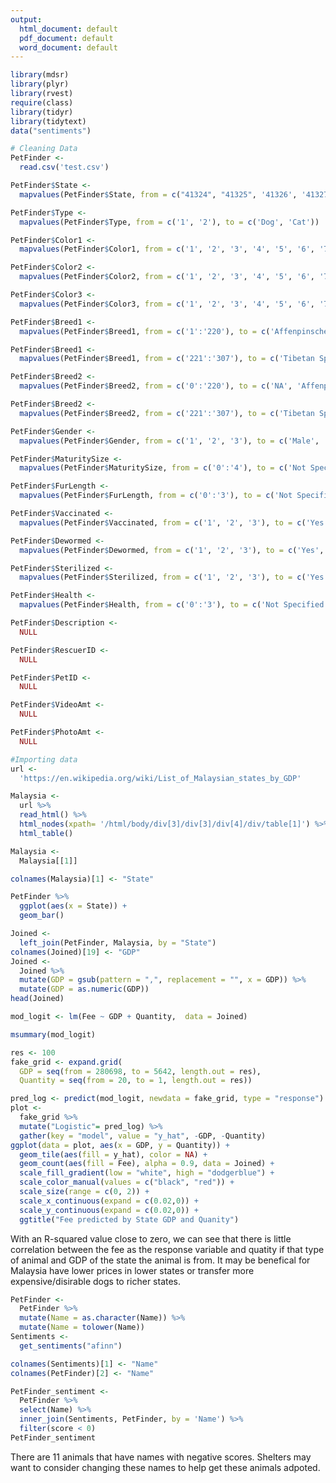 ```yaml
---
output:
  html_document: default
  pdf_document: default
  word_document: default
---
```


```r
library(mdsr)
library(plyr)
library(rvest)
require(class)
library(tidyr)
library(tidytext)
data("sentiments")
```

```r
# Cleaning Data
PetFinder <-
  read.csv('test.csv')

PetFinder$State <-
  mapvalues(PetFinder$State, from = c("41324", "41325", '41326', '41327', '41336', '41367', '41401', '41415', '41332', '41335', '41330', '41380', '41345', '41342', '41361'), to = c("Melaka", "Kedah", 'Selangor', 'Pulau Pinang', 'Johor', 'Kelantan', 'Kuala Lumpur', 'Labuan', 'Negeri Sembilan', 'Pahang', 'Perak', 'Perlis', 'Sabah', 'Sarawak', 'Terengganu'))

PetFinder$Type <-
  mapvalues(PetFinder$Type, from = c('1', '2'), to = c('Dog', 'Cat'))

PetFinder$Color1 <-
  mapvalues(PetFinder$Color1, from = c('1', '2', '3', '4', '5', '6', '7'), to = c('Black', 'Brown', 'Golden', 'Yellow', 'Cream', 'Gray', 'White'))

PetFinder$Color2 <-
  mapvalues(PetFinder$Color2, from = c('1', '2', '3', '4', '5', '6', '7', '0'), to = c('Black', 'Brown', 'Golden', 'Yellow', 'Cream', 'Gray', 'White', 'NA'))

PetFinder$Color3 <-
  mapvalues(PetFinder$Color3, from = c('1', '2', '3', '4', '5', '6', '7', '0'), to = c('Black', 'Brown', 'Golden', 'Yellow', 'Cream', 'Gray', 'White', 'NA'))

PetFinder$Breed1 <-
  mapvalues(PetFinder$Breed1, from = c('1':'220'), to = c('Affenpinscher', 'Afghan Hound', 'Airedale Terrier', 'Akbash', 'Akita', 'Alaskan Malamute', 'American Bulldog', 'American Eskimo Dog', 'American Hairless Terrier', 'American Staffordshire Terrier', 'American Water Spaniel', 'Anatolian Shephard', 'Appenzell Mountain Dog', 'Australian Cattle Dog', 'Australian Kelpie', 'Australian Shephard', 'Australian Terrier', 'Basenji', 'Bassett Hound', 'Beagle','Bearded Collie', 'Beauceron', 'Bedlington Terrier', 'Belgian Shephard Dog Sheepdog', 'Belgian Shephard Laekenois', 'Belgian Shephard Malinois', 'Belgian Shephard Tervuren', 'Bermese Mountain Dog', 'Bichon Frise', 'Black and Tan Coonhound', 'Black Labrador Retriever', 'Black Mouth Cur', 'Black Russian Terrier', 'Bloodhound', 'Blue Lacy', 'Bluetick Coonhound', 'Boerboel', 'Bolognese', 'Border Collie', 'Border Terrier', 'Borzoi', 'Boston Terrier', 'Bouvier des Flanders', 'Boxer', 'Boykin Spaniel', 'Briard', 'Brittany Spaniel', 'Brussels Griffin', 'Bull Terrier', 'Bullmastiff', 'Cairn Terrier', 'Canaan Dog', 'Cane Corso Mastiff', 'Carolina Dog', 'Catahoula Leopard Dog', 'Cattle Dog', 'Caucasian Sheepdog', 'Cavalier King Charles Spaniel', 'Chesapeake Bay Retriever', 'Chihuahua', 'Chinese Crested Dog', 'Chinese Foo Dog', 'Chinook', 'Chocolate Labrador Retriever', 'Chow Chow', 'Cirneco dell Etna', 'Clumber Spaniel', 'Cockapoo', 'Cocker Spaniel', 'Collie', 'Coonhound', 'Corgi', 'Coton de Tulear', 'Curly-Coated Retriever', 'Daschund', 'Dalmatian', 'Dandi Dinmont Terrier', 'Doberman Pinscher', 'Dogo Argentino', 'Dogue de Bourdeaux', 'Dutch Shephard', 'English Bulldog', 'English Cocker Spaniel', 'English Coonhound', 'English Pointer', 'English Setter', 'English Shephard', 'English Springer Spaniel', 'English Toy Spaniel', 'Entlebucher', 'Eskimo Dog', 'Feist', 'Field Spaniel', 'Fila Brasileiro', 'Finnish Lapphund', 'Finnish Spitz', 'Flat-Coated Retriever', 'Fox Terrier', 'Foxhound', 'French Bulldog', 'Galgo Spanish Greyhound', 'German Pinscher', 'German Shephard Dog', 'German Shorthaired Pointer', 'German Spitz', 'German Wirehaired Pointer', 'Giant Schnauzer', 'Glen of Imaal Terrier', 'Golden Retriever', 'Gordon Setter', 'Great Dane', 'Great Pyrenees', 'Greater Swiss Mountain Dog', 'Greyhound', 'Harrier', 'Havanese', 'Hound', 'Hovawart', 'Husky', 'Ibizan Hound', 'Illyrian Sheepdog', 'Irish Setter', 'Irish Terrier', 'Irish Water Spaniel', 'Irish Wolfhound', 'Italian Greyhound', 'Italian Spinone', 'Jack Russell Terrier', 'Parson Russell Terrier', 'Japanese Chin', 'Jindo', 'Kai Dog', 'Karelian Bear Dog', 'Keeshond', 'Kerry Blue Terrier', 'Kishu', 'Klee Kai', 'Komondor', 'Kuvasz', 'Kyi Leo' , 'Labrador Retriever', 'Lakeland Terrier', 'Lancashire Heeler', 'Leonberger', 'Lhasa Apso', 'Lowchen', 'Maltese', 'Manchester Terrier', 'Maremma Sheepdog', 'Mastiff', 'McNab', 'Miniature Pinscher', 'Mountain Cur', 'Mountain Dog', 'Munsterlander', 'Neapolitan Mastiff', 'New Guinea Singing Dog', 'Newfoundland Dog', 'Norfolk Terrier', 'Norwegian Buhund', 'Norwegian Elkhound', 'Norwegian Lundehund', 'Norwich Terrier', 'Nova Scotia Duck-Tolling Retriever', 'Old English Sheepdog', 'Otterhound', 'Papillon', 'Patterdale Terrier', 'Pekingese', 'Peruvian Inca Orchid', 'Petit Bassett Griffon Vendeen', 'Pharaoh Hound', 'Pit Bull Terrier', 'Plott Hound', 'Podengo Portueso', 'Pointer', 'Polish Lowland Sheepdog', 'Pomeranian', 'Poodle', 'Portuguese Water Dog', 'Presa Canario', 'Pug' ,'Puli', 'Pumi', 'Rat Terrier', 'Redbone Coonhound', 'Retriever', 'Rhodesian Ridgeback' ,'Rottweiler', 'Saint Bernard', 'Saluki', 'Samoyed', 'Sarplaninac', 'Schipperke', 'Schnauzer', 'Scottish Deerhound', 'Scottish Terrier Scottie', 'Sealyham Terrier', 'Setter', 'Shar Pei', 'Sheep Dog', 'Shephard', 'Shetland Sheepdog Sheltie', 'Shiba Inu', 'Shih Tzu', 'Siberian Husky', 'Silky Terrier', 'Skye Terrier', 'Sloughi', 'Smooth Fox Terrier', 'South Russian Ovtcharka', 'Spaniel', 'Spitz', 'Staffordshire Bull Terrier','Standard Poodle', 'Sussex Spaniel', 'Swedish Valhund', 'Terrier', 'Thai Ridgeback', 'Tibetan Mastiff'))

PetFinder$Breed1 <-
  mapvalues(PetFinder$Breed1, from = c('221':'307'), to = c('Tibetan Spaniel', 'Tibetian Terrier', 'Tosa Inu', 'Toy Fox Terrier', 'Treeing Walker Coonhound', 'Vizsla', 'Weimaraner', 'Welsh Corgi', 'Welsh Springer Spaniel', 'Welsh Terrier', 'West Highland White Terrier Westie', 'Wheaten Terrier', 'Whippet', 'White German Shephard', 'Wire Fox Terrier', 'Wire-Haired Pointing Griffon', 'Wirehaired Terrier', 'Xoloitzcuintle', 'Yellow Labrador Retriever', 'Yorkshire Terrier Yorkie', 'Abyssinian', 'American Curl', 'American Shorthair', 'American Wirehair', 'Applehead Siamese', 'Balinese', 'Bengal', 'Birman', 'Bobtail', 'Bombay', 'British Shorthair', 'Burmese', 'Burmilla', 'Calico', 'Canadian Hairless', 'Chartreaux', 'Chausie', 'Chinchilla', 'Cornish Rex', 'Cymric', 'Devon Rex', 'Dilute Calico', 'Dilute Tortoiseshell', 'Domestic Long Hair', 'Domestic Medium Hair', 'Domestic Short Hair','Egyptian Mau', 'Exotic Shorthair', 'Extra-Toes Cat', 'Havana', 'Himalayan', 'Japanese Bobtail', 'Javenese', 'Korat', 'LaPerm', 'Maine Coon', 'Manx', 'Munchkin', 'Nebelung', 'Norwegian Forest Cat', 'Ocicat', 'Oriental Long Hair', 'Oriental Short Hair', 'Oriental Tabby', 'Persian', 'Pixie-Bob', 'Ragamuffin', 'Ragdoll', 'Russian Blue', 'Scottish Fold', 'Selkirk Rex', 'Siamese', 'Siberian', 'Silver', 'Singapura', 'Snowshoe', 'Somali', 'Sphynx', 'Tabby', 'Tiger', 'Tonkinese', 'Torbie', 'Tortoiseshell', 'Turkish Angora', 'Turkish Van', 'Tuxedo', 'Mixed Breed'))

PetFinder$Breed2 <-
  mapvalues(PetFinder$Breed2, from = c('0':'220'), to = c('NA', 'Affenpinscher', 'Afghan Hound', 'Airedale Terrier', 'Akbash', 'Akita', 'Alaskan Malamute', 'American Bulldog', 'American Eskimo Dog', 'American Hairless Terrier', 'American Staffordshire Terrier', 'American Water Spaniel', 'Anatolian Shephard', 'Appenzell Mountain Dog', 'Australian Cattle Dog', 'Australian Kelpie', 'Australian Shephard', 'Australian Terrier', 'Basenji', 'Bassett Hound', 'Beagle','Bearded Collie', 'Beauceron', 'Bedlington Terrier', 'Belgian Shephard Dog Sheepdog', 'Belgian Shephard Laekenois', 'Belgian Shephard Malinois', 'Belgian Shephard Tervuren', 'Bermese Mountain Dog', 'Bichon Frise', 'Black and Tan Coonhound', 'Black Labrador Retriever', 'Black Mouth Cur', 'Black Russian Terrier', 'Bloodhound', 'Blue Lacy', 'Bluetick Coonhound', 'Boerboel', 'Bolognese', 'Border Collie', 'Border Terrier', 'Borzoi', 'Boston Terrier', 'Bouvier des Flanders', 'Boxer', 'Boykin Spaniel', 'Briard', 'Brittany Spaniel', 'Brussels Griffin', 'Bull Terrier', 'Bullmastiff', 'Cairn Terrier', 'Canaan Dog', 'Cane Corso Mastiff', 'Carolina Dog', 'Catahoula Leopard Dog', 'Cattle Dog', 'Caucasian Sheepdog', 'Cavalier King Charles Spaniel', 'Chesapeake Bay Retriever', 'Chihuahua', 'Chinese Crested Dog', 'Chinese Foo Dog', 'Chinook', 'Chocolate Labrador Retriever', 'Chow Chow', 'Cirneco dell Etna', 'Clumber Spaniel', 'Cockapoo', 'Cocker Spaniel', 'Collie', 'Coonhound', 'Corgi', 'Coton de Tulear', 'Curly-Coated Retriever', 'Daschund', 'Dalmatian', 'Dandi Dinmont Terrier', 'Doberman Pinscher', 'Dogo Argentino', 'Dogue de Bourdeaux', 'Dutch Shephard', 'English Bulldog', 'English Cocker Spaniel', 'English Coonhound', 'English Pointer', 'English Setter', 'English Shephard', 'English Springer Spaniel', 'English Toy Spaniel', 'Entlebucher', 'Eskimo Dog', 'Feist', 'Field Spaniel', 'Fila Brasileiro', 'Finnish Lapphund', 'Finnish Spitz', 'Flat-Coated Retriever', 'Fox Terrier', 'Foxhound', 'French Bulldog', 'Galgo Spanish Greyhound', 'German Pinscher', 'German Shephard Dog', 'German Shorthaired Pointer', 'German Spitz', 'German Wirehaired Pointer', 'Giant Schnauzer', 'Glen of Imaal Terrier', 'Golden Retriever', 'Gordon Setter', 'Great Dane', 'Great Pyrenees', 'Greater Swiss Mountain Dog', 'Greyhound', 'Harrier', 'Havanese', 'Hound', 'Hovawart', 'Husky', 'Ibizan Hound', 'Illyrian Sheepdog', 'Irish Setter', 'Irish Terrier', 'Irish Water Spaniel', 'Irish Wolfhound', 'Italian Greyhound', 'Italian Spinone', 'Jack Russell Terrier', 'Parson Russell Terrier', 'Japanese Chin', 'Jindo', 'Kai Dog', 'Karelian Bear Dog', 'Keeshond', 'Kerry Blue Terrier', 'Kishu', 'Klee Kai', 'Komondor', 'Kuvasz', 'Kyi Leo' , 'Labrador Retriever', 'Lakeland Terrier', 'Lancashire Heeler', 'Leonberger', 'Lhasa Apso', 'Lowchen', 'Maltese', 'Manchester Terrier', 'Maremma Sheepdog', 'Mastiff', 'McNab', 'Miniature Pinscher', 'Mountain Cur', 'Mountain Dog', 'Munsterlander', 'Neapolitan Mastiff', 'New Guinea Singing Dog', 'Newfoundland Dog', 'Norfolk Terrier', 'Norwegian Buhund', 'Norwegian Elkhound', 'Norwegian Lundehund', 'Norwich Terrier', 'Nova Scotia Duck-Tolling Retriever', 'Old English Sheepdog', 'Otterhound', 'Papillon', 'Patterdale Terrier', 'Pekingese', 'Peruvian Inca Orchid', 'Petit Bassett Griffon Vendeen', 'Pharaoh Hound', 'Pit Bull Terrier', 'Plott Hound', 'Podengo Portueso', 'Pointer', 'Polish Lowland Sheepdog', 'Pomeranian', 'Poodle', 'Portuguese Water Dog', 'Presa Canario', 'Pug' ,'Puli', 'Pumi', 'Rat Terrier', 'Redbone Coonhound', 'Retriever', 'Rhodesian Ridgeback' ,'Rottweiler', 'Saint Bernard', 'Saluki', 'Samoyed', 'Sarplaninac', 'Schipperke', 'Schnauzer', 'Scottish Deerhound', 'Scottish Terrier Scottie', 'Sealyham Terrier', 'Setter', 'Shar Pei', 'Sheep Dog', 'Shephard', 'Shetland Sheepdog Sheltie', 'Shiba Inu', 'Shih Tzu', 'Siberian Husky', 'Silky Terrier', 'Skye Terrier', 'Sloughi', 'Smooth Fox Terrier', 'South Russian Ovtcharka', 'Spaniel', 'Spitz', 'Staffordshire Bull Terrier','Standard Poodle', 'Sussex Spaniel', 'Swedish Valhund', 'Terrier', 'Thai Ridgeback', 'Tibetan Mastiff'))

PetFinder$Breed2 <-
  mapvalues(PetFinder$Breed2, from = c('221':'307'), to = c('Tibetan Spaniel', 'Tibetian Terrier', 'Tosa Inu', 'Toy Fox Terrier', 'Treeing Walker Coonhound', 'Vizsla', 'Weimaraner', 'Welsh Corgi', 'Welsh Springer Spaniel', 'Welsh Terrier', 'West Highland White Terrier Westie', 'Wheaten Terrier', 'Whippet', 'White German Shephard', 'Wire Fox Terrier', 'Wire-Haired Pointing Griffon', 'Wirehaired Terrier', 'Xoloitzcuintle', 'Yellow Labrador Retriever', 'Yorkshire Terrier Yorkie', 'Abyssinian', 'American Curl', 'American Shorthair', 'American Wirehair', 'Applehead Siamese', 'Balinese', 'Bengal', 'Birman', 'Bobtail', 'Bombay', 'British Shorthair', 'Burmese', 'Burmilla', 'Calico', 'Canadian Hairless', 'Chartreaux', 'Chausie', 'Chinchilla', 'Cornish Rex', 'Cymric', 'Devon Rex', 'Dilute Calico', 'Dilute Tortoiseshell', 'Domestic Long Hair', 'Domestic Medium Hair', 'Domestic Short Hair','Egyptian Mau', 'Exotic Shorthair', 'Extra-Toes Cat', 'Havana', 'Himalayan', 'Japanese Bobtail', 'Javenese', 'Korat', 'LaPerm', 'Maine Coon', 'Manx', 'Munchkin', 'Nebelung', 'Norwegian Forest Cat', 'Ocicat', 'Oriental Long Hair', 'Oriental Short Hair', 'Oriental Tabby', 'Persian', 'Pixie-Bob', 'Ragamuffin', 'Ragdoll', 'Russian Blue', 'Scottish Fold', 'Selkirk Rex', 'Siamese', 'Siberian', 'Silver', 'Singapura', 'Snowshoe', 'Somali', 'Sphynx', 'Tabby', 'Tiger', 'Tonkinese', 'Torbie', 'Tortoiseshell', 'Turkish Angora', 'Turkish Van', 'Tuxedo', 'Mixed Breed'))

PetFinder$Gender <-
  mapvalues(PetFinder$Gender, from = c('1', '2', '3'), to = c('Male', 'Female', 'Mixed'))

PetFinder$MaturitySize <-
  mapvalues(PetFinder$MaturitySize, from = c('0':'4'), to = c('Not Specified', 'Small', 'Medium', 'Large', 'Extra Large'))

PetFinder$FurLength <-
  mapvalues(PetFinder$FurLength, from = c('0':'3'), to = c('Not Specified', 'Short', 'Medium', 'Long'))

PetFinder$Vaccinated <-
  mapvalues(PetFinder$Vaccinated, from = c('1', '2', '3'), to = c('Yes', 'No', 'Not Sure'))

PetFinder$Dewormed <-
  mapvalues(PetFinder$Dewormed, from = c('1', '2', '3'), to = c('Yes', 'No', 'Not Sure'))

PetFinder$Sterilized <-
  mapvalues(PetFinder$Sterilized, from = c('1', '2', '3'), to = c('Yes', 'No', 'Not Sure'))

PetFinder$Health <-
  mapvalues(PetFinder$Health, from = c('0':'3'), to = c('Not Specified', 'Healthy', 'Minor Injury', 'Serious Injury'))

PetFinder$Description <-
  NULL

PetFinder$RescuerID <-
  NULL

PetFinder$PetID <-
  NULL

PetFinder$VideoAmt <-
  NULL

PetFinder$PhotoAmt <-
  NULL
```

```r
#Importing data
url <-
  'https://en.wikipedia.org/wiki/List_of_Malaysian_states_by_GDP'

Malaysia <-
  url %>%
  read_html() %>%
  html_nodes(xpath= '/html/body/div[3]/div[3]/div[4]/div/table[1]') %>%
  html_table()

Malaysia <-
  Malaysia[[1]]

colnames(Malaysia)[1] <- "State"
```


```r
PetFinder %>%
  ggplot(aes(x = State)) +
  geom_bar()
```



```r
Joined <- 
  left_join(PetFinder, Malaysia, by = "State") 
colnames(Joined)[19] <- "GDP"
Joined <-
  Joined %>%
  mutate(GDP = gsub(pattern = ",", replacement = "", x = GDP)) %>%
  mutate(GDP = as.numeric(GDP))
head(Joined)
```


```r
mod_logit <- lm(Fee ~ GDP + Quantity,  data = Joined)
```

```r
msummary(mod_logit)
```


```r
res <- 100 
fake_grid <- expand.grid(
  GDP = seq(from = 280698, to = 5642, length.out = res), 
  Quantity = seq(from = 20, to = 1, length.out = res))
```

```r
pred_log <- predict(mod_logit, newdata = fake_grid, type = "response")
plot <-
  fake_grid %>%
  mutate("Logistic"= pred_log) %>%
  gather(key = "model", value = "y_hat", -GDP, -Quantity)
ggplot(data = plot, aes(x = GDP, y = Quantity)) + 
  geom_tile(aes(fill = y_hat), color = NA) +
  geom_count(aes(fill = Fee), alpha = 0.9, data = Joined) +
  scale_fill_gradient(low = "white", high = "dodgerblue") + 
  scale_color_manual(values = c("black", "red")) + 
  scale_size(range = c(0, 2)) + 
  scale_x_continuous(expand = c(0.02,0)) + 
  scale_y_continuous(expand = c(0.02,0)) +
  ggtitle("Fee predicted by State GDP and Quanity")
```


With an R-squared value close to zero, we can see that there is little correlation between the fee as the response variable and quatity if that type of animal and GDP of the state the animal is from.  It may be benefical for Malaysia have lower prices in lower states or transfer more expensive/disirable dogs to richer states.  


```r
PetFinder <- 
  PetFinder %>%
  mutate(Name = as.character(Name)) %>%
  mutate(Name = tolower(Name))
Sentiments <-
  get_sentiments("afinn")

```


```r
colnames(Sentiments)[1] <- "Name"
colnames(PetFinder)[2] <- "Name"

PetFinder_sentiment <- 
  PetFinder %>%
  select(Name) %>%
  inner_join(Sentiments, PetFinder, by = 'Name') %>%
  filter(score < 0)
PetFinder_sentiment
```

There are 11 animals that have names with negative scores. Shelters may want to consider changing these names to help get these animals adpoted.

